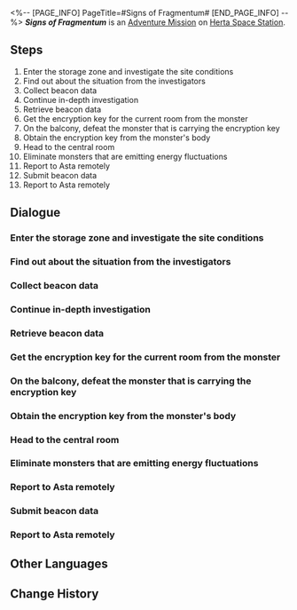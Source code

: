 <%-- [PAGE_INFO]
PageTitle=#Signs of Fragmentum#
[END_PAGE_INFO] --%>
{{Stub|Dialogue.}}
{{Mission Infobox
|id            = 2000207
|title         = 
|image         = <!--Mission Signs of Fragmentum.png-->
|type          = Adventure
|event_name    = 
|chapter       = 
|requirements  = {{subst:void|<!--Unknown: {"Type":"Manual"}-->}}
|summary       = <!--official mission summary from Fate's Atlas-->
|characters    = Asta; Maintenance Staff Member; Security Department Member; Trailblazer
|startLocation = [[Herta Space Station]] - [[Storage Zone]]
|world         = Herta Space Station
|area          = Storage Zone
|prev          = 
|next          = 
|rewards       = 
}}
'''''Signs of Fragmentum''''' is an [[Adventure Mission]] on [[Herta Space Station]].

==Steps==
# Enter the storage zone and investigate the site conditions
# Find out about the situation from the investigators
# Collect beacon data
# Continue in-depth investigation
# Retrieve beacon data
# Get the encryption key for the current room from the monster
# On the balcony, defeat the monster that is carrying the encryption key
# Obtain the encryption key from the monster's body
# Head to the central room
# Eliminate monsters that are emitting energy fluctuations
# Report to Asta remotely
# Submit beacon data
# Report to Asta remotely

<!--
==Gameplay Notes==

--><!--
==Trial Character==

-->
==Dialogue==
{{Stub Dialogue}}

===Enter the storage zone and investigate the site conditions{{subst:void|<!--200020700-->}}===
{{Mission Description|type=adventure|location=Storage Zone|Receive remote assistance from Asta and learn about the condition of the storage zone}}
{{Dialogue Start}}
:{{tx}}
{{Dialogue End}}

===Find out about the situation from the investigators{{subst:void|<!--200020701-->}}===
{{Mission Description|type=adventure|location=Storage Zone|update|According to Asta's plans, the investigator first reached floor two and seemed to have found some clues about the zone's current situation.}}
{{Dialogue Start}}
:{{tx}}
{{Dialogue End}}

===Collect beacon data{{subst:void|<!--200020740-->}}===
{{Mission Description|type=adventure|location=Storage Zone|update|The current zone shows signs of the Fragmentum, but the device that monitors this area was accidentally destroyed in the chaos. Asta had asked you to collect the remaining beacon data in the area.<br />Collect the beacon data saved by the Wubbaboos.}}
{{Dialogue Start}}
:{{tx}}
{{Dialogue End}}

===Continue in-depth investigation{{subst:void|<!--200020702-->}}===
{{Mission Description|type=adventure|location=Storage Zone|update|Go to other rooms to investigate more deeply}}
{{Dialogue Start}}
:{{tx}}
{{Dialogue End}}

===Retrieve beacon data{{subst:void|<!--200020748-->}}===
{{Mission Description|type=adventure|location=Storage Zone|update|Defeat enemies marked by the recognition system and collect beacon data.}}
{{Dialogue Start}}
:{{tx}}
{{Dialogue End}}

===Get the encryption key for the current room from the monster{{subst:void|<!--200020704-->}}===
{{Mission Description|type=adventure|location=Storage Zone|update|Use the camera to scan for monsters and defeat the monster that is carrying the encryption key to the room on the left}}
{{Dialogue Start}}
:{{tx}}
{{Dialogue End}}

===On the balcony, defeat the monster that is carrying the encryption key{{subst:void|<!--200020706-->}}===
{{Mission Description|type=adventure|location=Storage Zone|update|Use the camera to scan for monsters. Find and defeat the monster that is carrying the encryption key}}
{{Dialogue Start}}
:{{tx}}
{{Dialogue End}}

===Obtain the encryption key from the monster's body{{subst:void|<!--200020708-->}}===
{{Mission Description|type=adventure|location=Storage Zone|update|Use the camera to scan for monsters and defeat the monster that is carrying the encryption key to the room on the right}}
{{Dialogue Start}}
:{{tx}}
{{Dialogue End}}

===Head to the central room{{subst:void|<!--200020710-->}}===
{{Mission Description|type=adventure|location=Storage Zone|update|Head to the central room}}
{{Dialogue Start}}
:{{tx}}
{{Dialogue End}}

===Eliminate monsters that are emitting energy fluctuations{{subst:void|<!--200020711-->}}===
{{Mission Description|type=adventure|location=Storage Zone|update|Communicate with Asta remotely and defeat monsters causing the energy fluctuations}}
{{Dialogue Start}}
:{{tx}}
{{Dialogue End}}

===Report to Asta remotely{{subst:void|<!--200020713-->}}===
{{Mission Description|type=adventure|location=Storage Zone|update|Monster elimination complete, report to Asta remotely}}
{{Dialogue Start}}
:{{tx}}
{{Dialogue End}}

===Submit beacon data{{subst:void|<!--200020750-->}}===
{{Mission Description|type=adventure|location=Storage Zone|update|You've collected enough data from the beacons. Hurry and hand them over to the investigators.}}
{{Dialogue Start}}
:{{tx}}
{{Dialogue End}}

===Report to Asta remotely{{subst:void|<!--200020714-->}}===
{{Mission Description|type=adventure|location=Storage Zone|update|Monster elimination complete, report to Asta remotely}}
{{Dialogue Start}}
:{{tx}}
{{Dialogue End}}

==Other Languages==
{{Other Languages
|en   = Signs of Fragmentum
|zhs  = 裂界征兆
|zht  = 裂界徵兆
|ja   = 裂界の兆し
|ko   = 열계의 징조
|es   = Señales del Fragmentum
|fr   = Signes du Fragmentum
|ru   = Признаки Фрагментума
|th   = สัญญาณแห่ง Fragmentum
|vi   = Dấu Hiệu Rãnh Nứt
|de   = Anzeichen für Fragmentum
|id   = Tanda-tanda Fragmentum
|pt   = Sinais do Fragmentum
}}

==Change History==
{{Change History|1.0}}
